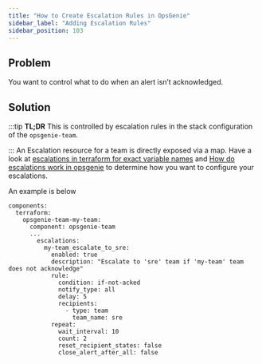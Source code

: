```yaml
---
title: "How to Create Escalation Rules in OpsGenie"
sidebar_label: "Adding Escalation Rules"
sidebar_position: 103
---
```


## Problem
You want to control what to do when an alert isn’t acknowledged.

## Solution

:::tip
**TL;DR** This is controlled by escalation rules in the stack configuration of the `opsgenie-team`.

:::
An Escalation resource for a team is directly exposed via a map. Have a look at [escalations in terraform for exact variable names](https://registry.terraform.io/providers/opsgenie/opsgenie/latest/docs/resources/escalation)  and [How do escalations work in opsgenie](https://support.atlassian.com/opsgenie/docs/how-do-escalations-work-in-opsgenie/) to determine how you want to configure your escalations.

An example is below

```
components:
  terraform:
    opsgenie-team-my-team:
      component: opsgenie-team
      ...
        escalations:
          my-team_escalate_to_sre:
            enabled: true
            description: "Escalate to 'sre' team if 'my-team' team does not acknowledge"
            rule:
              condition: if-not-acked
              notify_type: all
              delay: 5
              recipients:
                - type: team
                  team_name: sre
            repeat:
              wait_interval: 10
              count: 2
              reset_recipient_states: false
              close_alert_after_all: false
```


